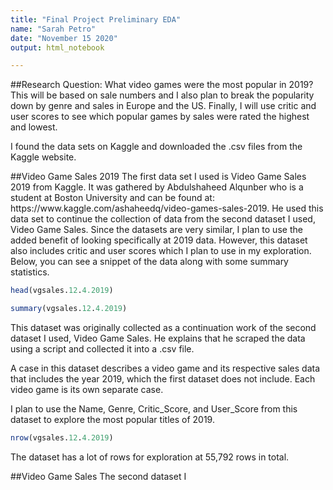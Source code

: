 ```yaml
---
title: "Final Project Preliminary EDA"
name: "Sarah Petro"
date: "November 15 2020"
output: html_notebook

---
```


##Research Question: 
What video games were the most popular in 2019? This will be based on sale numbers and I also plan to break the popularity down by genre and sales in Europe and the US. Finally, I will use critic and user scores to see which popular games by sales were rated the highest and lowest.

I found the data sets on Kaggle and downloaded the .csv files from the Kaggle website.


##Video Game Sales 2019
The first data set I used is Video Game Sales 2019 from Kaggle. It was gathered by Abdulshaheed Alqunber who is a student at Boston University and can be found at: https://www.kaggle.com/ashaheedq/video-games-sales-2019. He used this data set to continue the collection of data from the second dataset I used, Video Game Sales. Since the datasets are very similar, I plan to use the added benefit of looking specifically at 2019 data. However, this dataset also includes critic and user scores which I plan to use in my exploration.
Below, you can see a snippet of the data along with some summary statistics. 
```r
head(vgsales.12.4.2019)
```
```r
summary(vgsales.12.4.2019)
```
This dataset was originally collected as a continuation work of the second dataset I used, Video Game Sales. He explains that he scraped the data using a script and collected it into a .csv file.

A case in this dataset describes a video game and its respective sales data that includes the year 2019, which the first dataset does not include. Each video game is its own separate case.

I plan to use the Name, Genre, Critic_Score, and User_Score from this dataset to explore the most popular titles of 2019.

```r
nrow(vgsales.12.4.2019)
```
The dataset has a lot of rows for exploration at 55,792 rows in total.


##Video Game Sales
The second dataset I 